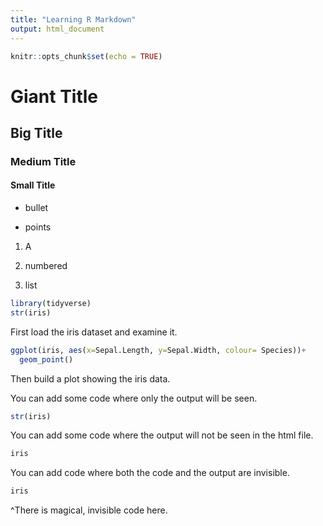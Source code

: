 ```yaml
---
title: "Learning R Markdown"
output: html_document
---
```


```r
knitr::opts_chunk$set(echo = TRUE)
```


# Giant Title

## Big Title

### Medium Title

#### Small Title


- bullet

- points

1. A 

1. numbered

1. list



```r
library(tidyverse)
str(iris)

```

First load the iris dataset and examine it.


```R
ggplot(iris, aes(x=Sepal.Length, y=Sepal.Width, colour= Species))+
  geom_point()

```

Then build a plot showing the iris data.

You can add some code where only the output will be seen.
```R
str(iris)
```

You can add some code where the output will not be seen in the html file.
```R

iris

```


You can add code where both the code and the output are invisible.

```R

iris
```

^There is magical, invisible code here.